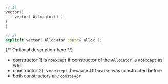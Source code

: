 ```cpp
// 1)
vector()
  : vector( Allocator() )
{
}

// 2)
explicit vector( Allocator const& alloc );
```

{/* Optional description here  */}

- constructor 1) is `noexcept` if constructor of the `Allocator` is `noexcept` as well
- constructor 2) is `noexcept`, because `Allocator` was constructed before
- both constructors are `constexpr`
